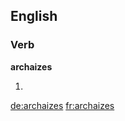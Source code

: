 ==English==

===Verb===
'''archaizes'''

# {{third-person singular of|archaize}}
{{count page|[[Wiktionary:Page count]]}}

[[de:archaizes]]
[[fr:archaizes]]